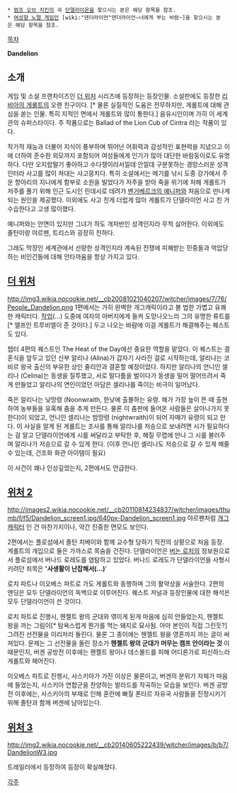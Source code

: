  * [[범프 오브 치킨]]의 곡 [[단델라이온]]을 찾으시는 분은 해당 항목을 참조.
 * [[여성향 노멀 게임]]인 [wiki:"덴더라이언"덴더라이언~너에게 부는 바람~]을 찾으시는 분은 해당 항목을 참조.




[[목차]]


'''Dandelion'''

== 소개 ==

게임 및 소설 프랜차이즈인 [[더 위처]] 시리즈에 등장하는 등장인물. 소설판에도 등장한 [[리비아의 게롤트]]의 오랜 친구이다. [* 물론 실질적인 도움은 전무하지만, 게롤트에 대해 관심을 쏟는 인물. 특히 지적인 면에서 게롤트와 많이 통한다.] 음유시인이며 가히 이 세계관의 슈퍼스타이다. 주 작품으로는 Ballad of the Lion Cub of Cintra 라는 작품이 있다.

작가적 재능과 더불어 지식이 풍부하며 뛰어난 어휘력과 감성적인 표현력을 지녔으고 이에 더하여 준수한 외모까지 포함되어 여성들에게 인기가 많아 대단한 바람둥이로도 유명하다. 다만 오지랍떨기 좋아하고 수다쟁이라서낄데 안낄데 구분못하는 경망스러운 성격인터라 사고를 많이 쳐대는 사고뭉치다. 특히 소설에서는 메기를 낚시 도중 강가에서 주운 항아리의 지니에게 함부로 소원을 빌었다가 저주을 받아 죽을 위기에 처해 게롤트가 저주를 풀기 위해 인근 도시인 린데시로 데려가 [[벤거베르크의 예니퍼]]와 처음으로 만나게 되는 원인을 제공했다. 이외에도 사고 친게 더럽게 많아 게롤트가 단델라이언 사고 친 거 수습한다고 고생 많이했다.

예니퍼와는 안면이 있지만 그녀가 하도 개차반인 성격인지라 무척 싫어한다. 이외에도 졸탄이랑 야르펜, 트리스와 굉장히 친하다.

그래도 막장인 세계관에서 선량한 성격인지라 계속된 전쟁에 피해받는 민중들과 억압당하는 비인간들에 대해 안타까움을 항상 가지고 있다. 

== [[더 위처]] ==
http://img3.wikia.nocookie.net/__cb20081021040207/witcher/images/7/76/People_Dandelion.png
1편에서는 가히 완벽한 개그캐릭이라고 볼 법한 가볍고 유쾌한 캐릭터다. [[작업]](...) 도중에 여자의 아버지에게 들켜 도망나오느라 그의 유명한 류트를[* 엘프인 트루비엘이 준 것이다.] 두고 나오는 바람에 이걸 게롤트가 해결해주는 퀘스트도 있다.

챕터 4편의 퀘스트인 The Heat of the Day에선 중요한 역할을 맡았다. 이 퀘스트는 결혼식을 앞두고 있던 신부 알리나 (Alina)가 갑자기 사라진 걸로 시작하는데, 알리나는 코비르 왕국 출신의 부유한 상인 줄리안과 결혼할 예정이었다. 하지만 알리나의 언니인 셀리나 (Celina)는 동생을 질투했고, 서로 말다툼을 벌이다가 동생을 밀어 떨어뜨려서 죽게 만들었고 알리나의 연인이었던 아담은 셀리나를 죽이는 비극이 일어났다.

죽은 알리나는 낮망령 (Noonwraith, 한낮에 출몰하는 유령. 해가 가장 높이 뜬 때 출현하여 농부들을 유혹해 춤을 추게 만든다. 물론 이 춤판에 들어온 사람들은 살아나가지 못한다)이 되었고, 언니인 셀리나는 밤망령 (nightwraith)이 되어 자매가 유령이 되고 만다. 이 사실을 알게 된 게롤트는 조사를 통해 알리나를 저승으로 보내려면 시가 필요하다는 걸 알고 단델라이언에게 시를 써달라고 부탁한 후, 해질 무렵에 만나 그 시를 불러주며 알리나가 저승으로 갈 수 있게 한다. (이후 언니인 셀리나도 저승으로 갈 수 있게 해줄 수 있는데, 건조화 화관 아이템이 필요)

이 사건이 꽤나 인상깊었는지, 2편에서도 언급한다.

== [[위처 2]] ==

http://images2.wikia.nocookie.net/__cb20110814234837/witcher/images/thumb/f/f5/Dandelion_screen1.jpg/640px-Dandelion_screen1.jpg
야르펜처럼 [[개그 캐릭터]] 인 건 마찬가지이나,  약간 진중한 면모도 보인다.

2편에서는 플로섬에서 졸탄 치베이와 함께 교수형 당하기 직전의 상황으로 처음 등장. 게롤트의 개입으로 둘은 가까스로 목숨을 건진다. 단델라이언은 [[버논 로치]]의 정보원으로서 플로섬에서 버나드 로레도를 염탐하고 있었다. 버나드 로레도가 단델라이언을 사형시키려던 죄목은 ''''사생활이 난잡해서(...)''''

로치 파트나 이오베스 파트로 가도 게롤트와 동행하며 그의 활약상을 서술한다. 2편의 엔딩은 모두 단델라이언의 독백으로 이루어진다. 퀘스트 저널과 등장인물에 대한 해석은 모두 단델라이언이 쓴 것이다.

로치 파트로 진행시, 헨젤트 왕의 군대와 엮이게 된게 마음에 심히 안들었는지, 헨젤트 왕을 까는 그림이[* 탐욕스럽게 뭔가를 먹는 돼지로 묘사됨. 아마 본인이 직접 그린듯?] 그려진 선전물을 이리저리 돌린다. 물론 그 종이에는 헨젤트 왕을 영혼까지 까는 글이 써져있다. 문제는 그 선전물을 돌린 장소가 '''헨젤트 왕의 군대가 머무는 캠프 안이라는 것''' 이 때문인지, 버겐 공방전 이후에는 헨젤트 왕이나 데스몰드를 피해 어디론가로 피신하느라 게롤트와 헤어진다.

이오베스 파트로 진행시, 사스키아가 가진 이상은 물론이고, 버겐의 분위기 자체가 마음에 들었는지, 사스키아 연합군을 찬양하는 발라드를 작곡하는 모습을 보인다. 버겐 공방전 이후에는, 사스키아의 부재로 인해 혼란에 빠질 폰타르 자유국 사람들을 진정시키기 위해 졸탄과 함께 버겐에 남아있는다.

== [[위처 3]] ==

http://img2.wikia.nocookie.net/__cb20140605222439/witcher/images/b/b7/DandelionW3.jpg

트레일러에서 등장하여 등장이 확실해졌다.  


[[각주]]
